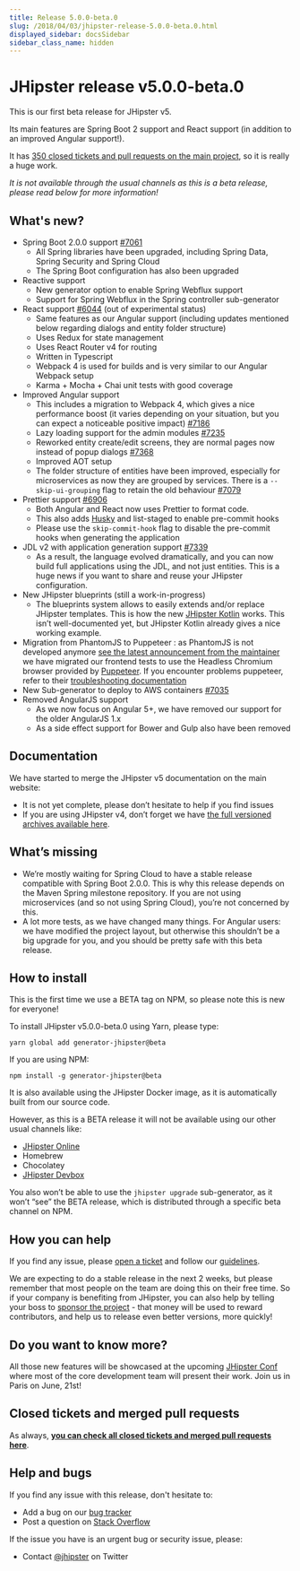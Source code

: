 ```yaml
---
title: Release 5.0.0-beta.0
slug: /2018/04/03/jhipster-release-5.0.0-beta.0.html
displayed_sidebar: docsSidebar
sidebar_class_name: hidden
---
```


JHipster release v5.0.0-beta.0
==================

This is our first beta release for JHipster v5.

Its main features are Spring Boot 2 support and React support (in addition to an improved Angular support!).

It has [350 closed tickets and pull requests on the main project](https://github.com/jhipster/generator-jhipster/issues?q=milestone%3A5.0.0-beta.0+is%3Aclosed), so it is really a huge work.

_It is not available through the usual channels as this is a beta release, please read below for more information!_

What's new?
----------

- Spring Boot 2.0.0 support [#7061](https://github.com/jhipster/generator-jhipster/pull/7061)
    - All Spring libraries have been upgraded, including Spring Data, Spring Security and Spring Cloud
    - The Spring Boot configuration has also been upgraded
- Reactive support
    - New generator option to enable Spring Webflux support
    - Support for Spring Webflux in the Spring controller sub-generator
- React support [#6044](https://github.com/jhipster/generator-jhipster/issues/6044) (out of experimental status)
    - Same features as our Angular support (including updates mentioned below regarding dialogs and entity folder structure)
    - Uses Redux for state management
    - Uses React Router v4 for routing
    - Written in Typescript
    - Webpack 4 is used for builds and is very similar to our Angular Webpack setup
    - Karma + Mocha + Chai unit tests with good coverage
- Improved Angular support
    - This includes a migration to Webpack 4, which gives a nice performance boost (it varies depending on your situation, but you can expect a noticeable positive impact) [#7186](https://github.com/jhipster/generator-jhipster/pull/7186)
    - Lazy loading support for the admin modules [#7235](https://github.com/jhipster/generator-jhipster/pull/7235)
    - Reworked entity create/edit screens, they are normal pages now instead of popup dialogs [#7368](https://github.com/jhipster/generator-jhipster/pull/7368)
    - Improved AOT setup
    - The folder structure of entities have been improved, especially for microservices as now they are grouped by services. There is a `--skip-ui-grouping` flag to retain the old behaviour [#7079](https://github.com/jhipster/generator-jhipster/pull/7079)
- Prettier support [#6906](https://github.com/jhipster/generator-jhipster/pull/6906)
    - Both Angular and React now uses Prettier to format code.
    - This also adds [Husky](https://github.com/typicode/husky) and list-staged to enable pre-commit hooks
    - Please use the `skip-commit-hook` flag to disable the pre-commit hooks when generating the application
- JDL v2 with application generation support [#7339](https://github.com/jhipster/generator-jhipster/pull/7339)
    - As a result, the language evolved dramatically, and you can now build full applications using the JDL, and not just entities. This is a huge news if you want to share and reuse your JHipster configuration.
- New JHipster blueprints (still a work-in-progress)
    - The blueprints system allows to easily extends and/or replace JHipster templates. This is how the new [JHipster Kotlin](https://github.com/jhipster/jhipster-kotlin) works. This isn’t well-documented yet, but JHipster Kotlin already gives a nice working example.
- Migration from PhantomJS to Puppeteer : as PhantomJS is not developed anymore [see the latest announcement from the maintainer](https://github.com/ariya/phantomjs/issues/15344) we have migrated our frontend tests to use the Headless Chromium browser provided by [Puppeteer](https://github.com/GoogleChrome/puppeteer). If you encounter problems puppeteer, refer to their [troubleshooting documentation](https://github.com/GoogleChrome/puppeteer/blob/master/docs/troubleshooting.md)
- New Sub-generator to deploy to AWS containers [#7035](https://github.com/jhipster/generator-jhipster/pull/7035)
- Removed AngularJS support
    - As we now focus on Angular 5+, we have removed our support for the older AngularJS 1.x
    - As a side effect support for Bower and Gulp also have been removed

Documentation
------------

We have started to merge the JHipster v5 documentation on the main website:

- It is not yet complete, please don’t hesitate to help if you find issues
- If you are using JHipster v4, don’t forget we have [the full versioned archives available here](/documentation-archive/).

What’s missing
------------

- We’re mostly waiting for Spring Cloud to have a stable release compatible with Spring Boot 2.0.0. This is why this release depends on the Maven Spring milestone repository. If you are not using microservices (and so not using Spring Cloud), you’re not concerned by this.
- A lot more tests, as we have changed many things. For Angular users: we have modified the project layout, but otherwise this shouldn’t be a big upgrade for you, and you should be pretty safe with this beta release.

How to install
------------

This is the first time we use a BETA tag on NPM, so please note this is new for everyone!

To install JHipster v5.0.0-beta.0 using Yarn, please type:

    yarn global add generator-jhipster@beta

If you are using NPM:

    npm install -g generator-jhipster@beta

It is also available using the JHipster Docker image, as it is automatically built from our source code.

However, as this is a BETA release it will not be available using our other usual channels like:

- [JHipster Online](https://start.jhipster.tech)
- Homebrew
- Chocolatey
- [JHipster Devbox](https://github.com/jhipster/jhipster-devbox)

You also won’t be able to use the `jhipster upgrade` sub-generator, as it won’t “see” the BETA release, which is distributed through a specific beta channel on NPM.

How you can help
------------

If you find any issue, please [open a ticket](https://github.com/jhipster/generator-jhipster/issues) and follow our [guidelines](https://github.com/jhipster/generator-jhipster/blob/master/CONTRIBUTING.md).

We are expecting to do a stable release in the next 2 weeks, but please remember that most people on the team are doing this on their free time. So if your company is benefiting from JHipster, you can also help by telling your boss to [sponsor the project](/sponsors/) - that money will be used to reward contributors, and help us to release even better versions, more quickly!

Do you want to know more?
------------

All those new features will be showcased at the upcoming [JHipster Conf](https://jhipster-conf.github.io/) where most of the core development team will present their work. Join us in Paris on June, 21st!

Closed tickets and merged pull requests
------------
As always, __[you can check all closed tickets and merged pull requests here](https://github.com/jhipster/generator-jhipster/issues?q=milestone%3A5.0.0-beta.0+is%3Aclosed)__.

Help and bugs
--------------

If you find any issue with this release, don't hesitate to:

- Add a bug on our [bug tracker](https://github.com/jhipster/generator-jhipster/issues?state=open)
- Post a question on [Stack Overflow](http://stackoverflow.com/tags/jhipster/info)

If the issue you have is an urgent bug or security issue, please:

- Contact [@jhipster](https://twitter.com/jhipster) on Twitter
